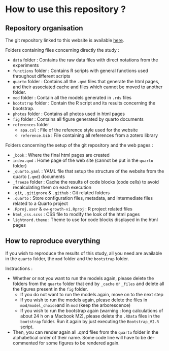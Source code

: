 # How to use this repository ?

## Repository organisation

The git repository linked to this website is available [here](https://github.com/LisaGllt/Ew-Growth-IdVar).

Folders containing files concerning directly the study :

-   `data` folder : Contains the raw data files with direct notations from the experiments
-   `functions` folder : Contains R scripts with general functions used throughout different scripts
-   `quarto` folder : Contains all the `.qmd` files that generate the html pages, and their associated cache and files which cannot be moved to another folder.
-   `mod` folder : Contain all the models generated in `.rds` files
-   `bootstrap` folder : Contain the R script and its results concerning the bootstrap.
-   `photos` folder : Contains all photos used in html pages
-   `fig` folder : Contains all figure generated by quarto documents
-   `references` folder
    -   `apa.csl` : File of the reference style used for the website
    -   `reference.bib` : File containing all references from a zotero library

Folders concerning the setup of the git repository and the web pages :

-   `_book` : Where the final html pages are created
-   `index.qmd` : Home page of the web site (cannot be put in the `quarto` folder)
-   `_quarto.yaml` : YAML file that setup the structure of the website from the quarto (`.qmd`) documents
-   `_freeze` folder : Cache the results of code blocks (code cells) to avoid recalculating them on each execution
-   `.git`, `.gitignore` & `.github` : Git related folders
-   `.quarto` : Store configuration files, metadata, and intermediate files related to a Quarto project
-   `.Rproj.user` & `ew-growth-vi.Rproj` : R project related files
-   `html_css.scss` : CSS file to modify the look of the html pages
-   `lightnord.theme` : Theme to use for code blocks displayed in the html pages

## How to reproduce everything

If you wish to reproduce the results of this study, all you need are available in the `quarto` folder, the `mod` folder and the `bootstrap` folder.

Instructions :

-   Whether or not you want to run the models again, please delete the folders from the `quarto` folder that end by `_cache` or `_files` and delete all the figures present in the `fig` folder.
    -   If you do not want to run the models again, move on to the next step
    -   If you wish to run the models again, please delete the files in `mod/model_choice`and in `mod` (keep the arborescence)
    -   If you wish to run the bootstrap again (warning : long calculations of about 24 h on a Macbook M2), please delete the `.RData` files in the `bootstrap` folder. Run it again by just executing the `Bootstrap_VI.R` script.
-   Then, you can render again all .qmd files from the `quarto` folder in the alphabetical order of their name. Some code line will have to be de-commented for some figures to be rendered again.

